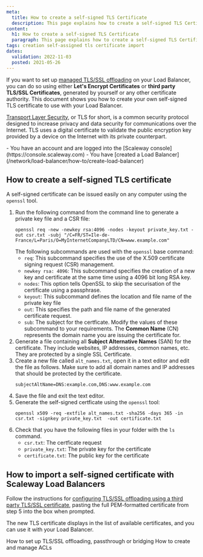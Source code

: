 ```yaml
---
meta:
  title: How to create a self-signed TLS Certificate
  description: This page explains how to create a self-signed TLS Certificate
content:
  h1: How to create a self-signed TLS Certificate
  paragraph: This page explains how to create a self-signed TLS Certificate
tags: creation self-assigned tls certificate import
dates:
  validation: 2022-11-03
  posted: 2021-05-26
---
```


If you want to set up [managed TLS/SSL offloading](/network/load-balancer/how-to/setup-ssl-offloading/) on your Load Balancer, you can do so using either **Let's Encrypt Certificates** or **third party TLS/SSL Certificates**, generated by yourself or any other certificate authority. This document shows you how to create your own self-signed TLS certificate to use with your Load Balancer.

[Transport Layer Security](https://en.wikipedia.org/wiki/Transport_Layer_Security), or TLS for short, is a common security protocol designed to increase privacy and data security for communications over the Internet. TLS uses a digital certificate to validate the public encryption key provided by a device on the Internet with its private counterpart.

<Macro id="iam-requirements" />
 
<Message type="requirement">
  - You have an account and are logged into the [Scaleway console](https://console.scaleway.com) 
  - You have [created a Load Balancer](/network/load-balancer/how-to/create-load-balancer)
</Message>

## How to create a self-signed TLS certificate

A self-signed certificate can be issued easily on any computer using the `openssl` tool.

1. Run the following command from the command line to generate a private key file and a CSR file:
    ```
    openssl req -new -newkey rsa:4096 -nodes -keyout private_key.txt -out csr.txt -subj "/C=FR/ST=Ile-de-France/L=Paris/O=MyInternetCompanyLTD/CN=www.example.com"
    ```
    The following subcommands are used with the `openssl` base command:
    - `req`: This subcommand specifies the use of the X.509 certificate signing request (CSR) management.
    - `newkey rsa: 4096`:  This subcommand specifies the creation of a new key and certificate at the same time using a 4096 bit long RSA key.
    - `nodes`: This option tells OpenSSL to skip the securisation of the certificate using a passphrase.
    - `keyout`: This subcommand defines the location and file name of the private key file
    - `out`: This specifies the path and file name of the generated certificate request.
    - `sub`: The subject for the certficate. Modify the values of these subcommand to your requirements. The **Common Name** (CN) represents the domain name you are issuing the certificate for.
2. Generate a file containing all **Subject Alternative Names** (SAN) for the certificate. They include websites, IP addresses, common names, etc. They are protected by a single SSL Certificate. 
3. Create a new file called `alt_names.txt`, open it in a text editor and edit the file as follows. Make sure to add all domain names and IP addresses that should be protected by the certificate.
    ```
    subjectAltName=DNS:example.com,DNS:www.example.com
    ```
4. Save the file and exit the text editor.
5. Generate the self-signed certficate using the `openssl` tool:
    ```
    openssl x509 -req -extfile alt_names.txt -sha256 -days 365 -in csr.txt -signkey private_key.txt  -out certificate.txt
    ```
6. Check that you have the following files in your folder with the `ls` command.
    - `csr.txt`: The certficate request
    - `private_key.txt`: The private key for the certificate
    - `certificate.txt`: The public key for the certificate

## How to import a self-signed certificate with Scaleway Load Balancers

Follow the instructions for [configuring TLS/SSL offloading using a third party TLS/SSL certificate](/network/load-balancer/how-to/setup-ssl-offloading/#how-to-configure-tlsssl-offloading-using-a-third-party-tlsssl-certificate), pasting the full PEM-formatted certificate from step 5 into the box when prompted.

The new TLS certificate displays in the list of available certificates, and you can use it with your Load Balancer.
<Lightbox src="scaleway-create-self-certificate.webp" />	



<Navigation title="See Also">
  <PreviousButton to="/network/load-balancer/how-to/setup-ssl-offloading/">How to set up TLS/SSL offloading, passthrough or bridging</PreviousButton>
  <NextButton to="/network/load-balancer/how-to/create-manage-acls/">How to create and manage ACLs</NextButton>
</Navigation>
